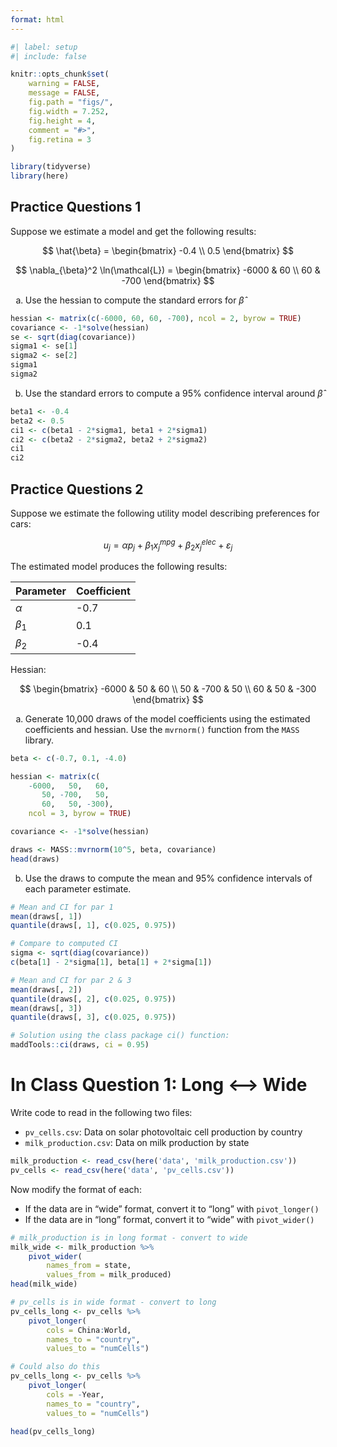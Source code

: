 ```yaml
---
format: html
---
```


```r
#| label: setup
#| include: false

knitr::opts_chunk$set(
    warning = FALSE,
    message = FALSE,
    fig.path = "figs/",
    fig.width = 7.252,
    fig.height = 4,
    comment = "#>",
    fig.retina = 3
)

library(tidyverse)
library(here)
```



## Practice Questions 1

Suppose we estimate a model and get the following results:

$$
\hat{\beta} =
\begin{bmatrix}
-0.4
\\ 
0.5
\end{bmatrix}
$$

$$
\nabla_{\beta}^2 \ln(\mathcal{L}) =
\begin{bmatrix}
-6000 & 60
\\ 
60 & -700
\end{bmatrix}
$$

a) Use the hessian to compute the standard errors for $\hat{\beta}$

```r
hessian <- matrix(c(-6000, 60, 60, -700), ncol = 2, byrow = TRUE)
covariance <- -1*solve(hessian)
se <- sqrt(diag(covariance))
sigma1 <- se[1]
sigma2 <- se[2]
sigma1
sigma2
```

b) Use the standard errors to compute a 95% confidence interval around $\hat{\beta}$

```r
beta1 <- -0.4
beta2 <- 0.5
ci1 <- c(beta1 - 2*sigma1, beta1 + 2*sigma1)
ci2 <- c(beta2 - 2*sigma2, beta2 + 2*sigma2)
ci1
ci2
```



## Practice Questions 2

Suppose we estimate the following utility model describing preferences for cars:

$$
u_j = \alpha p_j + \beta_1 x_j^{mpg} + \beta_2 x_j^{elec} + \varepsilon_j
$$

The estimated model produces the following results:

Parameter | Coefficient
----------|------------
$\alpha$ | -0.7
$\beta_1$ | 0.1
$\beta_2$ | -0.4

Hessian:

$$
\begin{bmatrix}
-6000 & 50 & 60
\\ 
50 & -700 & 50
\\
60 & 50 & -300
\end{bmatrix}
$$

a) Generate 10,000 draws of the model coefficients using the estimated coefficients and hessian. Use the `mvrnorm()` function from the `MASS` library.

```r
beta <- c(-0.7, 0.1, -4.0)

hessian <- matrix(c(
    -6000,   50,   60,
       50, -700,   50,
       60,   50, -300),
    ncol = 3, byrow = TRUE)

covariance <- -1*solve(hessian)

draws <- MASS::mvrnorm(10^5, beta, covariance)
head(draws)
```

b) Use the draws to compute the mean and 95% confidence intervals of each parameter estimate.

```r
# Mean and CI for par 1
mean(draws[, 1])
quantile(draws[, 1], c(0.025, 0.975))

# Compare to computed CI
sigma <- sqrt(diag(covariance))
c(beta[1] - 2*sigma[1], beta[1] + 2*sigma[1])

# Mean and CI for par 2 & 3
mean(draws[, 2])
quantile(draws[, 2], c(0.025, 0.975))
mean(draws[, 3])
quantile(draws[, 3], c(0.025, 0.975))

# Solution using the class package ci() function:
maddTools::ci(draws, ci = 0.95)
```



# In Class Question 1: Long <--> Wide

Write code to read in the following two files:

- `pv_cells.csv`: Data on solar photovoltaic cell production by country
- `milk_production.csv`: Data on milk production by state

```r
milk_production <- read_csv(here('data', 'milk_production.csv'))
pv_cells <- read_csv(here('data', 'pv_cells.csv'))
```

Now modify the format of each:

- If the data are in "wide" format, convert it to "long" with `pivot_longer()`
- If the data are in "long" format, convert it to "wide" with `pivot_wider()`

```r
# milk_production is in long format - convert to wide
milk_wide <- milk_production %>%
    pivot_wider(
        names_from = state, 
        values_from = milk_produced)
head(milk_wide)

# pv_cells is in wide format - convert to long
pv_cells_long <- pv_cells %>%
    pivot_longer(
        cols = China:World,
        names_to = "country", 
        values_to = "numCells")

# Could also do this
pv_cells_long <- pv_cells %>%
    pivot_longer(
        cols = -Year,
        names_to = "country", 
        values_to = "numCells")

head(pv_cells_long)
```
